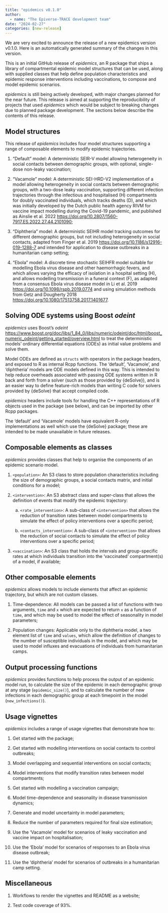 ```yaml
---
title: "epidemics v0.1.0"
author:
  - name: "The Epiverse-TRACE development team"
date: "2024-02-27"
categories: [new-release]
---
```


We are very excited to announce the release of a new epidemics version v0.1.0.
Here is an automatically generated summary of the changes in this version.

This is an initial GitHub release of _epidemics_, an R package that ships a library of compartmental epidemic model structures that can be used, along with supplied classes that help define population characteristics and epidemic response interventions including vaccinations, to compose and model epidemic scenarios.

_epidemics_ is still being actively developed, with major changes planned for the near future. This release is aimed at supporting the reproducibility of projects that used _epidemics_ which would be subject to breaking changes due to planned package development.
The sections below describe the contents of this release.

## Model structures

This release of _epidemics_ includes four model structures supporting a range of composable elements to modify epidemic trajectories.

1. "Default" model: A deterministic SEIR-V model allowing heterogeneity in social contacts between demographic groups, with optional, single-dose non-leaky vaccination;

2. "Vacamole" model: A deterministic SEI-HRD-V2 implementation of a model allowing heterogeneity in social contacts between demographic groups, with a two-dose leaky vaccination, supporting different infection trajectories through the infectious and hospitalised (H) compartments for doubly vaccinated individuals, which tracks deaths (D), and which was initially developed by the Dutch public health agency RIVM for vaccine impact modelling during the Covid-19 pandemic, and published as Ainslie et al. 2022 <https://doi.org/10.2807/1560-7917.ES.2022.27.44.2101090>;

3. "Diphtheria" model: A deterministic SEIHR model tracking outcomes for different demographic groups, but not including heterogeneity in social contacts, adapted from Finger et al. 2019 <https://doi.org/10.1186/s12916-019-1288-7> and intended for application to disease outbreaks in a humanitarian camp setting;

4. "Ebola" model: A discrete time stochastic SEIHFR model suitable for modelling Ebola virus disease and other haemorrhagic fevers, and which allows varying the efficacy of isolation in a hospital setting (H), and allows modelling transmission in a funeral context (F), as adapted from a consensus Ebola virus disease model in Li et al. 2019 <https://doi.org/10.1098/rspb.2019.0774> and using simulation methods from Getz and Dougherty 2018 <https://doi.org/10.1080/17513758.2017.1401677>.

## Solving ODE systems using Boost _odeint_

_epidemics_ uses Boost's _odeint_ <https://www.boost.org/doc/libs/1_84_0/libs/numeric/odeint/doc/html/boost_numeric_odeint/getting_started/overview.html> to treat the deterministic models' ordinary differential equations (ODEs) as initial value problems and solve them.

Model ODEs are defined as `structs` with operators in the package headers, and exposed to R as internal Rcpp functions. The 'default', 'Vacamole', and 'diphtheria' models are ODE models defined in this way. This is intended to help reduce overheads associated with passing ODE systems written in R back and forth from a solver (such as those provided by {deSolve}), and is an easier way to define feature-rich models than writing C code for solvers provided by {deSolve} that accept compiled code.

_epidemics_ headers include tools for handling the C++ representations of R objects used in the package (see below), and can be imported by other Rcpp packages.

The 'default' and 'Vacamole' models have equivalent R-only implementations as well which use the {deSolve} package; these are intended to be made unavailable in future releases.

## Composable elements as classes

_epidemics_ provides classes that help to organise the components of an epidemic scenario model.

1. `<population>`: An S3 class to store population characteristics including the size of demographic groups, a social contacts matrix, and initial conditions for a model;

2. `<intervention>`: An S3 abstract class and super-class that allows the definition of events that modify the epidemic trajectory:

   a. `<rate_intervention>`: A sub-class of `<intervention>` that allows the reduction of transition rates between model compartments to simulate the effect of policy interventions over a specific period;

   b. `<contacts_intervention>`: A sub-class of `<intervention>` that allows the reduction of social contacts to simulate the effect of policy interventions over a specific period;

3. `<vaccination>`: An S3 class that holds the intervals and group-specific rates at which individuals transition into the 'vaccinated' compartment(s) of a model, if available;

## Other composable elements

_epidemics_ allows models to include elements that affect an epidemic trajectory, but which are not custom classes.

1. Time-dependence: All models can be passed a list of functions with two arguments, `time` and `x` which are expected to return `x` as a function of `time`, and which may be used to model the effect of seasonality in model parameters;

2. Population changes: Applicable only to the diphtheria model, a two element list of `time` and `values`, which allow the definition of changes to the number of susceptible individuals in the model, and which may be used to model influxes and evacuations of individuals from humanitarian camps.

## Output processing functions

_epidemics_ provides functions to help process the output of an epidemic model run, to calculate the size of the epidemic in each demographic group at any stage (`epidemic_size()`), and to calculate the number of new infections in each demographic group at each timepoint in the model (`new_infections()`).

## Usage vignettes

_epidemics_ includes a range of usage vignettes that demonstrate how to:

1. Get started with the package;

2. Get started with modelling interventions on social contacts to control outbreaks;

3. Model overlapping and sequential interventions on social contacts;

4. Model interventions that modify transition rates between model compartments;

5. Get started with modelling a vaccination campaign;

6. Model time-dependence and seasonality in disease transmission dynamics;

7. Generate and model uncertainty in model parameters;

8. Reduce the number of parameters required for final size estimation;

9. Use the 'Vacamole' model for scenarios of leaky vaccination and vaccine impact on hospitalisation;

10. Use the 'Ebola' model for scenarios of responses to an Ebola virus disease outbreak;

11. Use the 'diphtheria' model for scenarios of outbreaks in a humanitarian camp setting.

## Miscellaneous

1. Workflows to render the vignettes and README as a website;

2. Test code coverage of 93%.


